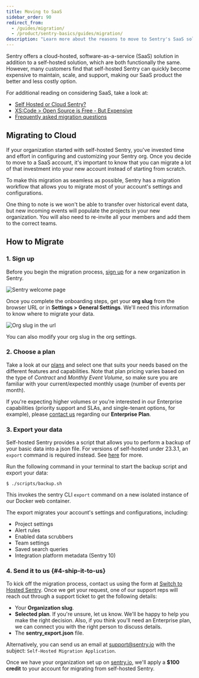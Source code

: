 ```yaml
---
title: Moving to SaaS
sidebar_order: 90
redirect_from:
  - /guides/migration/
  - /product/sentry-basics/guides/migration/
description: "Learn more about the reasons to move to Sentry's SaaS solution, which for many customers is less expensive to maintain, and easier to scale and support."
---
```


Sentry offers a cloud-hosted, software-as-a-service (SaaS) solution in addition to a self-hosted solution, which are both functionally the same. However, many customers find that self-hosted Sentry can quickly become expensive to maintain, scale, and support, making our SaaS product the better and less costly option.

For additional reading on considering SaaS, take a look at:

- [Self Hosted or Cloud Sentry?](https://sentry.io/_/resources/about-sentry/self-hosted-vs-cloud/)
- [XS:Code > Open Source is Free - But Expensive](https://dev.to/helad11/open-source-is-free-but-expensive-3h8a)
- [Frequently asked migration questions](https://sentry.io/from/self-hosted/)

## Migrating to Cloud

If your organization started with self-hosted Sentry, you've invested time and effort in configuring and customizing your Sentry org. Once you decide to move to a SaaS account, it's important to know that you can migrate a lot of that investment into your new account instead of starting from scratch.

To make this migration as seamless as possible, Sentry has a migration workflow that allows you to migrate most of your account's settings and configurations.

One thing to note is we won't be able to transfer over historical event data, but new incoming events will populate the projects in your new organization. You will also need to re-invite all your members and add them to the correct teams.

## How to Migrate

### 1. Sign up

Before you begin the migration process, [sign up](https://sentry.io/signup/) for a new organization in Sentry.

![Sentry welcome page](sign-up-welcome.png)

Once you complete the onboarding steps, get your **org slug** from the browser URL or in **Settings > General Settings**. We'll need this information to know where to migrate your data.

![Org slug in the url](org-slug.png)

<Note>

You can also modify your org slug in the org settings.

</Note>

### 2. Choose a plan

Take a look at our [plans](https://sentry.io/pricing/) and select one that suits your needs based on the different features and capabilities. Note that plan pricing varies based on the type of _Contract_ and _Monthly Event Volume_, so make sure you are familiar with your current/expected monthly usage (number of events per month).

If you're expecting higher volumes or you're interested in our Enterprise capabilities (priority support and SLAs, and single-tenant options, for example), please [contact us](https://sentry.io/contact/enterprise/) regarding our **Enterprise Plan**.

### 3. Export your data

Self-hosted Sentry provides a script that allows you to perform a backup of your basic data into a json file. For versions of self-hosted under 23.3.1, an `export` command is required instead. See [here](https://develop.sentry.dev/self-hosted/backup/) for more.

Run the following command in your terminal to start the backup script and export your data:

    $ ./scripts/backup.sh

This invokes the sentry CLI `export` command on a new isolated instance of our Docker web container.

The export migrates your account's settings and configurations, including:

- Project settings
- Alert rules
- Enabled data scrubbers
- Team settings
- Saved search queries
- Integration platform metadata (Sentry 10)

### 4. Send it to us {#4-ship-it-to-us}

To kick off the migration process, contact us using the form at [Switch to Hosted Sentry](https://sentry.io/from/self-hosted/). Once we get your request, one of our support reps will reach out through a support ticket to get the following details:

- Your **Organization slug**.
- **Selected plan**. If you're unsure, let us know. We'll be happy to help you make the right decision. Also, if you think you'll need an Enterprise plan, we can connect you with the right person to discuss details.
- The **sentry_export.json** file.

Alternatively, you can send us an email at <support@sentry.io> with the subject: `Self-Hosted Migration Application`.

Once we have your organization set up on [sentry.io](https://sentry.io), we'll apply a **\$100 credit** to your account for migrating from self-hosted Sentry.

